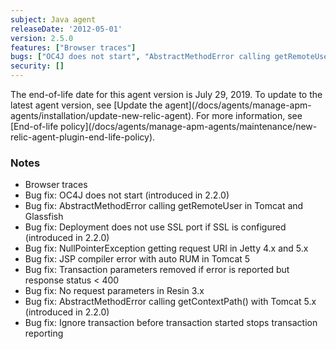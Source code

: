 ```yaml
---
subject: Java agent
releaseDate: '2012-05-01'
version: 2.5.0
features: ["Browser traces"]
bugs: ["OC4J does not start", "AbstractMethodError calling getRemoteUser in Tomcat and Glassfish", "Deployment does not use SSL port if SSL is configured", "NullPointerException getting request URI in Jetty 4.x and 5.x", "JSP compiler error with auto RUM in Tomcat 5", "Transaction parameters removed if error is reported but response status 400", "No request parameters in Resin 3.x", "AbstractMethodError calling getContextPath() with Tomcat 5.x", "Ignore transaction before transaction started stops transaction reporting"]
security: []
---
```


<Callout variant="important">
  The end-of-life date for this agent version is July 29, 2019. To update to the latest agent version, see [Update the agent](/docs/agents/manage-apm-agents/installation/update-new-relic-agent). For more information, see [End-of-life policy](/docs/agents/manage-apm-agents/maintenance/new-relic-agent-plugin-end-life-policy).
</Callout>

### Notes

* Browser traces
* Bug fix: OC4J does not start (introduced in 2.2.0)
* Bug fix: AbstractMethodError calling getRemoteUser in Tomcat and Glassfish
* Bug fix: Deployment does not use SSL port if SSL is configured (introduced in 2.2.0)
* Bug fix: NullPointerException getting request URI in Jetty 4.x and 5.x
* Bug fix: JSP compiler error with auto RUM in Tomcat 5
* Bug fix: Transaction parameters removed if error is reported but response status &lt; 400
* Bug fix: No request parameters in Resin 3.x
* Bug fix: AbstractMethodError calling getContextPath() with Tomcat 5.x (introduced in 2.2.0)
* Bug fix: Ignore transaction before transaction started stops transaction reporting
